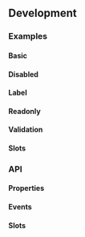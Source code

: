 
## Development

### Examples

#### Basic

<Playground name="date-input" height="28rem"></Playground>

#### Disabled

<Playground name="date-input-disabled"></Playground>

#### Label

<Playground name="date-input-label" height="28rem"></Playground>

#### Readonly

<Playground name="date-input-readonly"></Playground>

#### Validation

<Playground name="date-input-validation" height="40rem"></Playground>

#### Slots

<Playground name="date-input-with-slots" height="28rem"></Playground>

### API

#### Properties

<Props />

#### Events

<Events />

#### Slots

<Slots />
